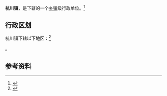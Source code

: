{{中国乡级行政区|35/07/23/100/000}}

'''杭川镇'''，是{{PRC admin/fullname|35/07/23/100/000|3}}下辖的一个[[乡镇|乡镇]]级行政单位。<ref>{{PRC admin/ref sgc|{{PRC admin/parent|35/07/23/100/000}}}}</ref>

== 行政区划 ==

杭川镇下辖以下地区：<ref>{{PRC admin/ref sgc|35/07/23/100/000}}</ref>

{{PRC admin/children|35/07/23/100/000}}。

== 参考资料 ==

{{reflist}}

{{行政区划小作品}}
{{PRC admin/navcat|35/07/23/100/000}}